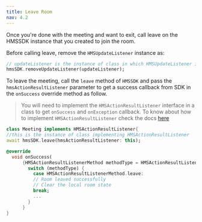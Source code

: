 ```yaml
---
title: Leave Room
nav: 4.2
---
```


Once you're done with the meeting and want to exit, call leave on the HMSSDK instance that you created to join the room.

Before calling leave, remove the `HMSUpdateListener` instance as:

```dart
// updateListener is the instance of class in which HMSUpdateListener is implemented
hmsSDK.removeUpdateListener(updateListener);
```

To leave the meeting, call the `leave` method of `HMSSDK` and pass the `hmsActionResultListener` parameter to get a success callback from SDK in the `onSuccess` override method as follow.

> You will need to implement the `HMSActionResultListener` interface in a class to get `onSuccess` and `onException` callback.
> To know about how to implement `HMSActionResultListener` check the docs [here](../features/action-result-listeners)

```dart
class Meeting implements HMSActionResultListener{
//this is the instance of class implementing HMSActionResultListener
await hmsSDK.leave(hmsActionResultListener: this);

@override
  void onSuccess(
      {HMSActionResultListenerMethod methodType = HMSActionResultListenerMethod.unknown, Map<String, dynamic>? arguments}) {
        switch (methodType) {
          case HMSActionResultListenerMethod.leave:
          // Room leaved successfully
          // Clear the local room state
          break;
          ...
        }
      }
}
```
